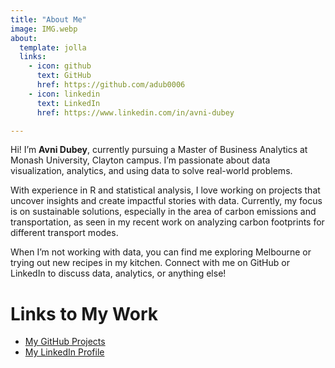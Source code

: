 ```yaml
---
title: "About Me"
image: IMG.webp 
about:
  template: jolla
  links:
    - icon: github
      text: GitHub
      href: https://github.com/adub0006 
    - icon: linkedin
      text: LinkedIn
      href: https://www.linkedin.com/in/avni-dubey 

---
```

Hi! I’m **Avni Dubey**, currently pursuing a Master of Business Analytics at Monash University, Clayton campus. I’m passionate about data visualization, analytics, and using data to solve real-world problems.

With experience in R and statistical analysis, I love working on projects that uncover insights and create impactful stories with data. Currently, my focus is on sustainable solutions, especially in the area of carbon emissions and transportation, as seen in my recent work on analyzing carbon footprints for different transport modes.

When I'm not working with data, you can find me exploring Melbourne or trying out new recipes in my kitchen. Connect with me on GitHub or LinkedIn to discuss data, analytics, or anything else!

# Links to My Work
- [My GitHub Projects](https://github.com/adub0006)  
- [My LinkedIn Profile](https://www.linkedin.com/in/avni-dubey)

